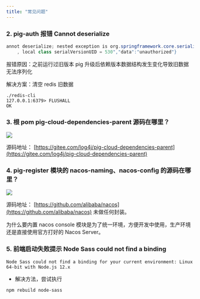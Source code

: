 ```yaml
---
title: "常见问题"
---
```


### 2. pig-auth 报错 Cannot deserialize

```java
annot deserialize; nested exception is org.springframework.core.serializer.support.SerializationFailedException: Failed to deserialize payload. Is the byte array a result of corresponding serialization for DefaultDeserializer?; nested exception is java.io.InvalidClassException: org.springframework.security.core.userdetails.User; local class incompatible: stream classdesc serialVersionUID = 540
    , local class serialVersionUID = 530","data":"unauthorized"}
```

报错原因：之前运行过旧版本 pig 升级后依赖版本数据结构发生变化导致旧数据无法序列化

解决方案：清空 redis 旧数据

```shell
./redis-cli
127.0.0.1:6379> FLUSHALL
OK
```

### 3. 根 pom pig-cloud-dependencies-parent 源码在哪里？

![](https://cdn.nlark.com/yuque/0/2020/png/283679/1600327316832-beb4876b-558e-487c-9049-a9d2abacd1cf.png)

源码地址： [https://gitee.com/log4j/pig-cloud-dependencies-parent](https://gitee.com/log4j/pig-cloud-dependencies-parent)

### 4. pig-register 模块的 nacos-naming、nacos-config 的源码在哪里？

![](https://cdn.nlark.com/yuque/0/2020/png/283679/1600327643481-34286459-290d-4d7a-aa43-3079574bbb51.png)

源码地址： [https://github.com/alibaba/nacos](https://github.com/alibaba/nacos) 未做任何封装。

为什么要内置 nacos console 模块是为了统一环境，方便开发中使用，生产环境还是直接使用官方打好的 Nacos Server。 

### 5. 前端启动失败提示 Node Sass could not find a binding
```shell
Node Sass could not find a binding for your current environment: Linux 64-bit with Node.js 12.x
```

- 解决方法，尝试执行

```shell
npm rebuild node-sass
```


